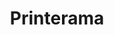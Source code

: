 ---
title: Printerama
slug: "printerama"
order: 5
published: false
socialImage: 'og-image.png'
aboutcompany: Printerama is a t-shirt store in Brazil, they are an exclusive online brand, based in Fortaleza, Ceará, but with national cover.
project: This project is a redesign of the e-commerce. Based on the need of expand the quantity of products available in the store, the experience of this redesign was centered in the metrics of the last design.
tags: [
    'UI',
    'UX',
    'Heatmap',
    'Metrics',
    'Magento 2'
]
colorone: "#C02525"
colortwo: "#A5110F"
mock: 'mock.png'
mockMobile: 'mock-mobile.png'
gallery: [
    'danilo-nobre-printerama.png',
    'danilo-nobre-printerama-mobile.png'
]
timeline: '2019'
role: UX/UI Designer
link: https://printerama.com.br
---